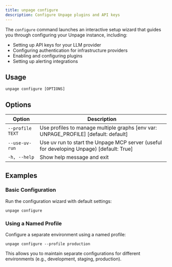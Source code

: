 ```yaml
---
title: unpage configure
description: Configure Unpage plugins and API keys
---
```


The `configure` command launches an interactive setup wizard that guides you through configuring your Unpage instance, including:

- Setting up API keys for your LLM provider
- Configuring authentication for infrastructure providers
- Enabling and configuring plugins
- Setting up alerting integrations

## Usage

```shell
unpage configure [OPTIONS]
```

## Options

| Option | Description |
|--------|-------------|
| `--profile TEXT` | Use profiles to manage multiple graphs [env var: UNPAGE_PROFILE] [default: default] |
| `--use-uv-run` | Use uv run to start the Unpage MCP server (useful for developing Unpage) [default: True] |
| `-h, --help` | Show help message and exit |

## Examples

### Basic Configuration

Run the configuration wizard with default settings:

```shell
unpage configure
```

### Using a Named Profile

Configure a separate environment using a named profile:

```shell
unpage configure --profile production
```

This allows you to maintain separate configurations for different environments (e.g., development, staging, production).
